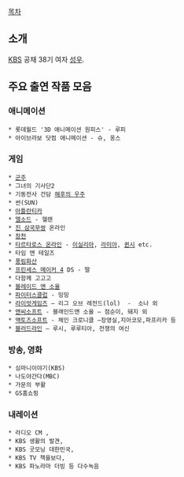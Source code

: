 [[목차]]

== 소개 ==
[[KBS]] 공채 38기 여자 [[성우]]. 

== 주요 출연 작품 모음 ==
=== 애니메이션 ===
 * 롯데월드 '3D 애니메이션 원피스' - 루피
 * 아이브라보 닷컴 애니메이션 - 슈, 옹스

=== 게임 === 
 * [[군주]]
 * 그녀의 기사단2
 * 기동전사 건담 [[해후의 우주]]
 * 썬(SUN)
 * [[아틀란티카]]
 * [[엘소드]] - 헬렌
 * [[진 삼국무쌍]] 온라인
 * [[창천]]
 * [[타르타로스 온라인]] - [[이실리아]], [[라미아]], [[퀸시]] etc.
 * 타임 앤 테일즈
 * [[풍림화산]]
 * [[프린세스 메이커 4]] DS - 딸
 * 다함께 고고고
 * [[블레이드 앤 소울]]
 * [[파이터스클럽]] - 밍밍
 * [[라이엇게임즈]] – 리그 오브 레전드(lol)  -  소나 외
 * [[엔씨소프트]] - 블래인드앤 소울 – 점순이, 돼지 외
 * [[액토즈소프트]] - 체인 크로니클 –장영실,지아코모,파프리카 등
 * [[블러드라인]] – 루시, 루루티아, 전쟁의 여신

=== 방송, 영화 ===
 * 심마니이야기(KBS)
 * 나도야간다(MBC)
 * 가문의 부활
 * GS홈쇼핑 

=== 내레이션 ===

 * 라디오 CM ,
 * KBS 생활의 발견,
 * KBS 굿모닝 대한민국,
 * KBS TV 책을보다, 
 * KBS 파노라마 더빙 등 다수녹음
